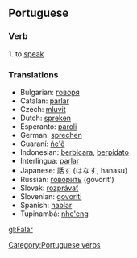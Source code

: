 ==Portuguese==

===Verb===
1. to [[speak]]

===Translations===

* Bulgarian: [[говоря]]
* Catalan: [[parlar]]
* Czech: [[mluvit]]
* Dutch: [[spreken]]
* Esperanto: [[paroli]]
* German: [[sprechen]]
* Guaraní: [[ñe'ẽ]]
* Indonesian: [[berbicara]], [[berpidato]]
* Interlingua: [[parlar]]
* Japanese: 話す (はなす, hanasu)
* Russian: [[говорить]] (govorit')
* Slovak: [[rozprávať]]
* Slovenian: [[govoriti]]
* Spanish: [[hablar]]
* Tupinambá: [[nhe'eng]]

[[Category:Portuguese verbs]]

[[gl:Falar]]
